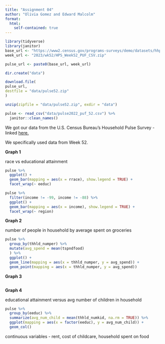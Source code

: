 ```yaml
---
title: "Assignment 04"
author: "Olivia Gomez and Edward Malcolm"
format:
  html:
    self-contained: true
---
```


```r
library(tidyverse)
library(janitor)
base_url <- "https://www2.census.gov/programs-surveys/demo/datasets/hhp/"
week_url <- "2023/wk52/HPS_Week52_PUF_CSV.zip"

pulse_url <- paste0(base_url, week_url)

dir.create("data")

download.file(
pulse_url,
destfile = "data/pulse52.zip"
)

unzip(zipfile = "data/pulse52.zip", exdir = "data")

pulse <- read_csv("data/pulse2022_puf_52.csv") %>%
  janitor::clean_names()


```

We got our data from the U.S. Census Bureau's Household Pulse Survey - linked [here.](https://www2.census.gov/programs-surveys/demo/datasets/hhp/)

We specifically used data from Week 52.

**Graph 1**

race vs educational attainment

```r
pulse %>%
  ggplot() +
  geom_bar(mapping = aes(x = rrace), show.legend = TRUE) +
  facet_wrap(~ eeduc)

pulse %>%
  filter(income != -99, income != -88) %>%
  ggplot() +
  geom_bar(mapping = aes(x = income), show.legend = TRUE) +
  facet_wrap(~ region)
```

**Graph 2**

number of people in household by average spent on groceries

```r
pulse %>%
  group_by(thhld_numper) %>%
  mutate(avg_spend = mean(tspndfood)
  ) %>%
  ggplot() +
  geom_line(mapping = aes(x = thhld_numper, y = avg_spend)) + 
  geom_point(mapping = aes(x = thhld_numper, y = avg_spend))

```

**Graph 3**

```r


```

**Graph 4**

educational attainment versus avg number of children in household

```r

pulse %>%
  group_by(eeduc) %>%
  summarize(avg_num_child = mean(thhld_numkid, na.rm = TRUE)) %>%
  ggplot(mapping = aes(x = factor(eeduc), y = avg_num_child)) +
  geom_col()
```

continuous variables - rent, cost of childcare, household spent on food
